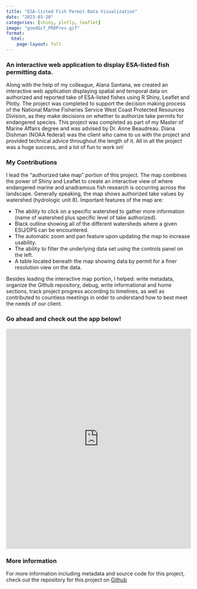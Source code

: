 ```yaml
---
title: "ESA-listed Fish Permit Data Visualization"
date: "2023-03-20"
categories: [shiny, plotly, leaflet]
image: "goodGif_PRDPres.gif"
format: 
  html:
    page-layout: full
---
```


### An interactive web application to display ESA-listed fish permitting data.

Along with the help of my colleague, Alana Santana, we created an interactive web application displaying spatial and temporal data on authorized and reported take of ESA-listed fishes using R Shiny, Leaflet and Plotly. The project was completed to support the decision making process of the National Marine Fisheries Service West Coast Protected Resources Division, as they make decisions on whether to authorize take permits for endangered species. This project was completed as part of my Master of Marine Affairs degree and was advised by Dr. Anne Beaudreau. Diana Dishman (NOAA federal) was the client who came to us with the project and provided technical advice throughout the length of it. All in all the project was a huge success, and a lot of fun to work on!

### My Contributions

I lead the "authorized take map" portion of this project. The map combines the power of Shiny and Leaflet to create an interactive view of where endangered marine and anadramous fish research is occurring across the landscape. Generally speaking, the map shows authorized take values by watershed (hydrologic unit 8). Important features of the map are:  

*   The ability to click on a specific watershed to gather more information (name of watershed plus specific level of take authorized).              
*   Black outline showing all of the different watersheds where a given ESU/DPS can be encountered.
*   The automatic zoom and pan feature upon updating the map to increase usability. 
*   The ability to filter the underlying data set using the controls panel on the left.  
*   A table located beneath the map showing data by permit for a finer resolution view on the data. 

Besides leading the interactive map portion, I helped: write metadata, organize the Github repository, debug, write informational and home sections, track project progress according to timelines, as well as contributed to countless meetings in order to understand how to best meet the needs of our client.

### Go ahead and check out the app below!

<iframe height="600" width="100%" frameborder="no" src="https://rory-spurr.shinyapps.io/ESAPermitsDataViz/"> </iframe>

### More information

For more information including metadata and source code for this project, check out the repository for this project on [Github](https://github.com/rory-spurr/ESAPermitsCapstone)

